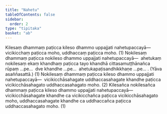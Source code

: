 ```yaml
---
title: "Nahetu"
tableOfContents: false
sidebar:
  order: 2
type: "tipitaka"
basket: "ab"
---
```



<DynamicBreadcrumb />

<Division number="5">

<Paragraph number="3819">
Kilesaṃ dhammaṃ paṭicca kileso dhammo uppajjati nahetupaccayā—  vicikicchaṃ paṭicca moho, uddhaccaṃ paṭicca moho. (1)
</Paragraph>

<Paragraph number="3820">
Nokilesaṃ dhammaṃ paṭicca nokileso dhammo uppajjati nahetupaccayā—  ahetukaṃ nokilesaṃ ekaṃ khandhaṃ paṭicca tayo khandhā cittasamuṭṭhānañca rūpaṃ …pe…  dve khandhe …pe…  ahetukapaṭisandhikkhaṇe …pe… . (Yāva asaññasattā.) (1)
</Paragraph>

<Paragraph number="3821">
Nokilesaṃ dhammaṃ paṭicca kileso dhammo uppajjati nahetupaccayā—  vicikicchāsahagate uddhaccasahagate khandhe paṭicca vicikicchāsahagato uddhaccasahagato moho. (2)
</Paragraph>

<Paragraph number="3822">
Kilesañca nokilesañca dhammaṃ paṭicca kileso dhammo uppajjati nahetupaccayā—  vicikicchāsahagate khandhe ca vicikicchañca paṭicca vicikicchāsahagato moho, uddhaccasahagate khandhe ca uddhaccañca paṭicca uddhaccasahagato moho. (1)
</Paragraph>
</Division>